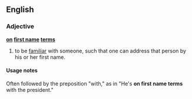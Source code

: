 ==English==

===Adjective===
'''[[on]] [[first name]] [[terms]]'''

# to be [[familiar]] with someone, such that one can address that person by his or her first name.

====Usage notes====

Often followed by the preposition "with," as in "He's '''on first name terms''' with the president."